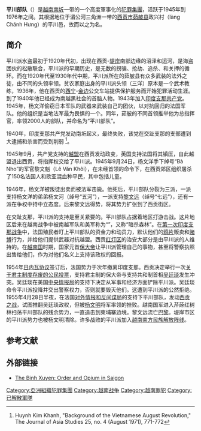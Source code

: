 {{Infobox military unit
| unit_name = 平川部队<br>Bộ đội Bình Xuyên
| image     = Flag of Binh Xuyen Army.svg
| image_size = 222
| caption   = 战旗
| dates     = 1945 – 1960
| country   = {{flagicon image|Flag of Republic of Cochinchina.svg}} [[法属交趾支那|法属交趾支那]]<br>{{flag|South Vietnam}}
| type      = [[土匪|土匪]]<br>[[海盜|海盜]]<br>[[黑社會|黑社會]]
| size      =
| nickname  = 平川派（''Phái Bình Xuyên''）<br>平川力量（''Lực lượng Bình Xuyên''）<br>平川志愿公安（''Công an Xung phong Bình Xuyên''）
| motto     = 名誉-祖国（''Danh dự - Tổ quốc''）
| colors    = [[红色|红色]]、[[蓝色|蓝色]]、[[黄色|黄色]]
| colors_label = 颜色
| battles   = {{link-vi|黄耀战役 (1955年)|Chiến dịch Hoàng Diệu (1955)|黄耀战役}}
| notable_commanders = {{link-en|杨文洋|Dương Văn Dương}}（三洋）<br>[[黄文重|黄文重]]<br>{{link-vi|黄文知|Huỳnh Văn Trí}}（十知）<br>[[杨文河|杨文河]]（五河）<br>[[武文门|武文门]]（七门）<br>[[黎文远|黎文远]]（七远）<br>[[蔡黄明|蔡黄明]]<br>[[阮文晓|阮文晓]]
}}
'''平川部队'''（{{vie|v=Bộ đội Bình Xuyên|hn=部隊平川}}）是[[越南|越南]][[南圻|南圻]]一带的一个高度軍事化的[[犯罪集團|犯罪集團]]，活跃于1945年到1976年之间。其根据地位于湄公河三角洲一带的[[胡志明市|西贡市]][[茹𦨭县|茹𦨭县]]政兴村（làng Chánh Hưng）的平川邑，故而以之为名。

==简介==
平川派水盗最初于1920年代初，出现在西贡-[[堤岸|堤岸]]南部边缘的沼泽和运河，是海盗团伙的松散联合，平川派的早期历史，是无数的拐骗、抢劫、追杀、和关押的循环。而在1920年代至1930年代中期，平川派所在的茹𦨭县有众多武装的法外之徒，由不同的头领率领。贫农家庭出身的平川派头领{{link-en|杨文洋|Dương Văn Dương}}（三洋）原本是一个武术教练，1936年，他在西贡的[[西宁市_(越南)|西宁]]-[[金边|金边]]公交车站提供保护服务而开始犯罪活动生涯。到了1940年他已经成为南越黑社会的首脑人物。1943年加入[[印度支那共产党|印度支那共产党]]。1945年，杨文洋偷窃日本军队的武器来武装自己的团伙，以对抗回归的法国军队。他的组织是当地法军最为畏惧的一个。同年，茹𦨭的不同首领推举他为总指挥官，率领2000人的部队，并命名为“平川部队”。

1940年，印度支那共产党发动南圻起义，最终失败，该党在交趾支那的支部遭到大逮捕和杀害而受到削弱 <ref>Huynh Kim Khanh, "Background of the Vietnamese August Revolution," The Journal of Asia Studies 25, no. 4 (August 1971), 771-772</ref>。

1945年9月，共产党支持的[[越盟|越盟]]在西贡发动政变，英国支持法国将其镇压，自此越盟退出西贡，将指挥权交给了平川派。1945年9月24日，杨文洋手下绰号“Bà Nho”的军官黎文魁（Lê Văn Khôi），在未经首领的命令下，在西贡郊区组织屠杀了150名法国人和欧亚混血种平民，其中包括儿童。

1946年，杨文洋被叛徒出卖而被法军击毙。他死后，平川部队分裂为三派，一派支持杨文洋的弟弟杨文河（绰号“五河”），一派支持[[黎文远|黎文远]]（绰号“七远”），还有一派在争权中持中立态度。后来黎文远得势，将其势力扩张到了西贡街区。

在交趾支那，平川派的支持是至关紧要的。平川部队占据着{{link-en|芹蒢红树林|Cần Giờ Mangrove Forest}}地区打游击战。这片地区后来在越南战争中被南越军队和美军称为“{{link-en|红树林特别地带|Rung Sat Special Zone}}”，又称“暗杀森林”。在[[第一次印度支那战争|第一次印度支那战争]]中，法国殖民者盯上平川部队的资金力和动员力，默认他们的[[鸦片|鸦片]]贩卖和[[赌博|赌博]]行为，并给他们提供武器对抗越盟。西贡[[红灯区|红灯区]]的治安大部分是由平川派的人维持的。在[[越南国|越南国]]时期，国家元首[[保大帝|保大帝]]让平川派管理自己的事物，甚至将警察执照出售给他们，作为对他们名义上支持该政权的回报。

1954年[[日内瓦会议_(1954年)|日内瓦协议]]签订后，法国势力于次年撤离印度支那。西贡决定举行一次[[1955年越南公民投票|关于君主制度存废的公民投票]]，支持君主制的保大帝与支持共和制首相[[吴廷琰|吴廷琰]]发生冲突。吴廷琰在美国[[中央情报局|中央情报局]]的支持下决定从军事和经济方面铲除平川派。吴廷琰命令平川派投降并交出警察权力，否则就要毁灭他们。这遭到平川派的公然拒绝。1955年4月28日半夜，在法国[[对外情报和反间谍局|对外情报和反间谍局]]的支持下平川部队，发动[[西貢戰役_(1955年)|西贡之战]]，试图推翻吴廷琰政权，但被[[杨文明|杨文明]]将军率领的{{link-en|越南国军|Vietnamese National Army}}挫败。越南国军进入芹蒢红树林扫荡平川部队的残余势力，一直追击到柬埔寨边境。黎文远流亡[[巴黎|巴黎]]。堤岸市区的平川派势力也被杨文明清除。许多战败的平川派加入[[越南南方民族解放阵线|越南南方民族解放阵线]]。

== 参考文献 ==
<references />
{{commonscat|Binh Xuyen Force}}
==外部链接==
*[https://web.archive.org/web/20060830234925/http://www.drugtext.org/library/books/McCoy/book/28.htm The Binh Xuyen: Order and Opium in Saigon]


[[Category:亞洲組織犯罪集團|Category:亞洲組織犯罪集團]]
[[Category:越南战争|Category:越南战争]]
[[Category:越南罪犯|Category:越南罪犯]]
[[Category:已解散軍隊|Category:已解散軍隊]]
